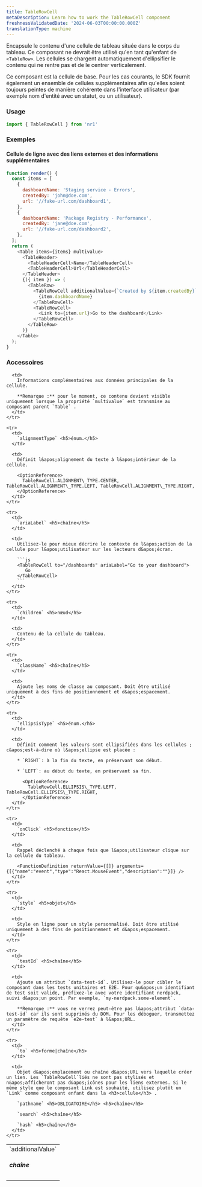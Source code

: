 ```yaml
---
title: TableRowCell
metaDescription: Learn how to work the TableRowCell component
freshnessValidatedDate: '2024-06-03T00:00:00.000Z'
translationType: machine
---
```


Encapsule le contenu d&apos;une cellule de tableau située dans le corps du tableau. Ce composant ne devrait être utilisé qu&apos;en tant qu&apos;enfant de `<TableRow>`. Les cellules se chargent automatiquement d&apos;ellipsifier le contenu qui ne rentre pas et de le centrer verticalement.

Ce composant est la cellule de base. Pour les cas courants, le SDK fournit également un ensemble de cellules supplémentaires afin qu&apos;elles soient toujours peintes de manière cohérente dans l&apos;interface utilisateur (par exemple nom d&apos;entité avec un statut, ou un utilisateur).

### Usage

```js
import { TableRowCell } from 'nr1'
```

### Exemples

#### Cellule de ligne avec des liens externes et des informations supplémentaires

```js
function render() {
  const items = [
    {
      dashboardName: 'Staging service - Errors',
      createdBy: 'john@doe.com',
      url: '//fake-url.com/dashboard1',
    },
    {
      dashboardName: 'Package Registry - Performance',
      createdBy: 'jane@doe.com',
      url: '//fake-url.com/dashboard2',
    },
  ];
  return (
    <Table items={items} multivalue>
      <TableHeader>
        <TableHeaderCell>Name</TableHeaderCell>
        <TableHeaderCell>Url</TableHeaderCell>
      </TableHeader>
      {({ item }) => (
        <TableRow>
          <TableRowCell additionalValue={`Created by ${item.createdBy}`}>
            {item.dashboardName}
          </TableRowCell>
          <TableRowCell>
            <Link to={item.url}>Go to the dashboard</Link>
          </TableRowCell>
        </TableRow>
      )}
    </Table>
  );
}
```

### Accessoires

<table>
  <tbody>
    <tr>
      <td>
        `additionalValue` <h5>chaîne</h5>
      </td>

      <td>
        Informations complémentaires aux données principales de la cellule.

        **Remarque :** pour le moment, ce contenu devient visible uniquement lorsque la propriété `multivalue` est transmise au composant parent `Table` .
      </td>
    </tr>

    <tr>
      <td>
        `alignmentType` <h5>énum.</h5>
      </td>

      <td>
        Définit l&apos;alignement du texte à l&apos;intérieur de la cellule.

        <OptionReference>
          TableRowCell.ALIGNMENT\_TYPE.CENTER, TableRowCell.ALIGNMENT\_TYPE.LEFT, TableRowCell.ALIGNMENT\_TYPE.RIGHT,
        </OptionReference>
      </td>
    </tr>

    <tr>
      <td>
        `ariaLabel` <h5>chaîne</h5>
      </td>

      <td>
        Utilisez-le pour mieux décrire le contexte de l&apos;action de la cellule pour l&apos;utilisateur sur les lecteurs d&apos;écran.

        ```js
        <TableRowCell to="/dashboards" ariaLabel="Go to your dashboard">
           Go 
        </TableRowCell> 
        ```
      </td>
    </tr>

    <tr>
      <td>
        `children` <h5>nœud</h5>
      </td>

      <td>
        Contenu de la cellule du tableau.
      </td>
    </tr>

    <tr>
      <td>
        `className` <h5>chaîne</h5>
      </td>

      <td>
        Ajoute les noms de classe au composant. Doit être utilisé uniquement à des fins de positionnement et d&apos;espacement.
      </td>
    </tr>

    <tr>
      <td>
        `ellipsisType` <h5>énum.</h5>
      </td>

      <td>
        Définit comment les valeurs sont ellipsifiées dans les cellules ; c&apos;est-à-dire où l&apos;ellipse est placée :

        * `RIGHT`: à la fin du texte, en préservant son début.

        * `LEFT`: au début du texte, en préservant sa fin.

          <OptionReference>
            TableRowCell.ELLIPSIS\_TYPE.LEFT, TableRowCell.ELLIPSIS\_TYPE.RIGHT,
          </OptionReference>
      </td>
    </tr>

    <tr>
      <td>
        `onClick` <h5>fonction</h5>
      </td>

      <td>
        Rappel déclenché à chaque fois que l&apos;utilisateur clique sur la cellule du tableau.

        <FunctionDefinition returnValue={[]} arguments={[{"name":"event","type":"React.MouseEvent","description":""}]} />
      </td>
    </tr>

    <tr>
      <td>
        `style` <h5>objet</h5>
      </td>

      <td>
        Style en ligne pour un style personnalisé. Doit être utilisé uniquement à des fins de positionnement et d&apos;espacement.
      </td>
    </tr>

    <tr>
      <td>
        `testId` <h5>chaîne</h5>
      </td>

      <td>
        Ajoute un attribut `data-test-id`. Utilisez-le pour cibler le composant dans les tests unitaires et E2E. Pour qu&apos;un identifiant de test soit valide, préfixez-le avec votre identifiant nerdpack, suivi d&apos;un point. Par exemple, `my-nerdpack.some-element`.

        **Remarque :** vous ne verrez peut-être pas l&apos;attribut `data-test-id` car ils sont supprimés du DOM. Pour les déboguer, transmettez un paramètre de requête `e2e-test` à l&apos;URL.
      </td>
    </tr>

    <tr>
      <td>
        `to` <h5>forme|chaîne</h5>
      </td>

      <td>
        Objet d&apos;emplacement ou chaîne d&apos;URL vers laquelle créer un lien. Les `TableRowCell`liés ne sont pas stylisés et n&apos;afficheront pas d&apos;icônes pour les liens externes. Si le même style que le composant Link est souhaité, utilisez plutôt un `Link` comme composant enfant dans la <h3>cellule</h3> .

        `pathname` <h5>OBLIGATOIRE</h5> <h5>chaîne</h5>

        `search` <h5>chaîne</h5>

        `hash` <h5>chaîne</h5>
      </td>
    </tr>
  </tbody>
</table>